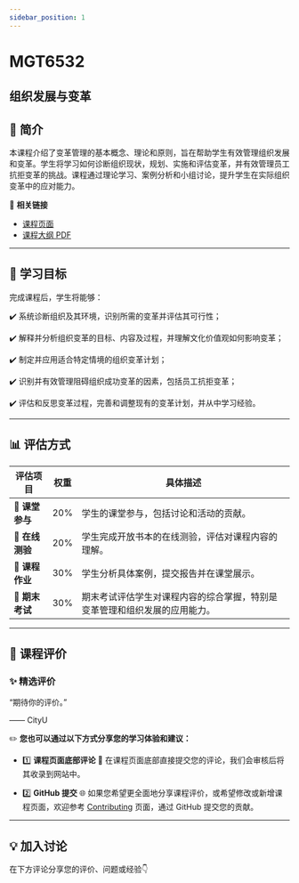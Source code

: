 ```yaml
---
sidebar_position: 1
---
```


# MGT6532
## 组织发展与变革

## **📘 简介**
本课程介绍了变革管理的基本概念、理论和原则，旨在帮助学生有效管理组织发展和变革。学生将学习如何诊断组织现状，规划、实施和评估变革，并有效管理员工抗拒变革的挑战。课程通过理论学习、案例分析和小组讨论，提升学生在实际组织变革中的应对能力。

🔗 **相关链接**
- [课程页面](https://www.cityu.edu.hk/catalogue/pg/202425/course/MGT6532.htm)
- [课程大纲 PDF](https://www.cityu.edu.hk/catalogue/pg/202425/course/MGT6532.pdf)

---

## **🎯 学习目标**

完成课程后，学生将能够：

✔️ 系统诊断组织及其环境，识别所需的变革并评估其可行性；

✔️ 解释并分析组织变革的目标、内容及过程，并理解文化价值观如何影响变革；

✔️ 制定并应用适合特定情境的组织变革计划；

✔️ 识别并有效管理阻碍组织成功变革的因素，包括员工抗拒变革；

✔️ 评估和反思变革过程，完善和调整现有的变革计划，并从中学习经验。

---

## **📊 评估方式**

| **评估项目**           | **权重** | **具体描述**                                                                                       |
|-----------------------|---------|---------------------------------------------------------------------------------------------------|
| **📄 课堂参与**        | 20%     | 学生的课堂参与，包括讨论和活动的贡献。                                                           |
| **📄 在线测验**        | 20%     | 学生完成开放书本的在线测验，评估对课程内容的理解。                                               |
| **📄 课程作业**        | 30%     | 学生分析具体案例，提交报告并在课堂展示。                                                         |
| **📝 期末考试**        | 30%     | 期末考试评估学生对课程内容的综合掌握，特别是变革管理和组织发展的应用能力。                     |

---

## **💬 课程评价**

### ✨ **精选评价**
<div className={commentStyles.commentBox}>
    <p className={commentStyles.commentText}>
        “期待你的评价。”
    </p>
    <p className={commentStyles.commentAuthor}>—— CityU</p>
</div>

✏️ **您也可以通过以下方式分享您的学习体验和建议：**

- 1️⃣ **课程页面底部评论**
💬 在课程页面底部直接提交您的评论，我们会审核后将其收录到网站中。

- 2️⃣ **GitHub 提交**
🌐 如果您希望更全面地分享课程评价，或希望修改或新增课程页面，欢迎参考 [Contributing](/contributing) 页面，通过 GitHub 提交您的贡献。


---

## **💡 加入讨论**

在下方评论分享您的评价、问题或经验👇
<Utterances />